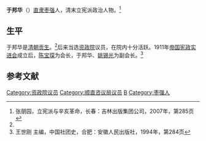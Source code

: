 '''于邦华'''（{{bd|?||?|}}）[[直隶|直隶]][[枣强|枣强]]人，清末立宪派政治人物。<ref name=zpy>张朋园，立宪派与辛亥革命，长春：吉林出版集团公司，2007年，第285页</ref>

==生平==
于邦华是[[清朝|清朝]][[贡生|贡生]]。<ref name=zpy/>后来当选[[资政院|资政院]]议员，在院内十分活跃。1911年[[帝国宪政实进会|帝国宪政实进会]]成立后，[[陈宝琛|陈宝琛]]为会长，于邦华、[[姚锡光|姚锡光]]为副会长。<ref>王世刚 主编，中国社团史，合肥：安徽人民出版社，1994年，第284页</ref>

==参考文献==
{{reflist}}
{{清朝人物小作品}}
{{資政院議員}}
{{DEFAULTSORT:Yu于}}
[[Category:资政院议员|Category:资政院议员]]
[[Category:顺直咨议局议员|Category:顺直咨议局议员]]
[[Category:于姓|B]]
[[Category:枣强人|Category:枣强人]]